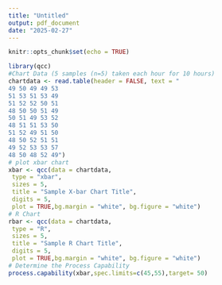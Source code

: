 ```yaml
---
title: "Untitled"
output: pdf_document
date: "2025-02-27"
---
```


```r
knitr::opts_chunk$set(echo = TRUE)
```



```r
library(qcc)
#Chart Data (5 samples (n=5) taken each hour for 10 hours)
chartdata <- read.table(header = FALSE, text = "
49 50 49 49 53
51 53 51 53 49
51 52 52 50 51
48 50 50 51 49
50 51 49 53 52
48 51 51 53 50
51 52 49 51 50
48 50 52 51 51
49 52 53 53 57
48 50 48 52 49")
# plot xbar chart
xbar <- qcc(data = chartdata,
 type = "xbar",
 sizes = 5,
 title = "Sample X-bar Chart Title",
 digits = 5,
 plot = TRUE,bg.margin = "white", bg.figure = "white")
# R Chart
rbar <- qcc(data = chartdata,
 type = "R",
 sizes = 5,
 title = "Sample R Chart Title",
 digits = 5,
 plot = TRUE,bg.margin = "white", bg.figure = "white")
# Determine the Process Capability
process.capability(xbar,spec.limits=c(45,55),target= 50) 

```

